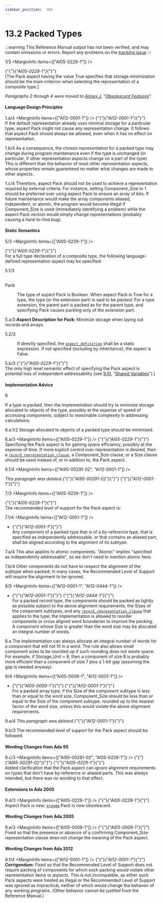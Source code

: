 ```yaml
---
sidebar_position:  104
---
```


# 13.2 Packed Types

:::warning
This Reference Manual output has not been verified,
and may contain omissions or errors.
Report any problems on the [tracking issue](https://github.com/ada-lang-io/ada-lang-io/issues/20)
:::


<MarginText>1/3</MarginText>
<MarginInfo items={["AI05-0229-1"]} /><p>{"{"}<em>{"AI05-0229-1"}</em>{"}"} <br />[The Pack aspect having the value True specifies that storage minimization should be the main criterion when selecting the representation of a composite type.] <br /></p>

<p><em>Paragraphs 2 through 4 were moved to <a href="../AA-J/">Annex J</a>, &ldquo;<a href="../AA-J/">Obsolescent Features</a>&rdquo;.</em> <br /></p>


#### Language Design Principles

<MarginText>1.a/4</MarginText>
<MarginInfo items={["AI12-0001-1"]} /><Admonition type="aarm" aarm="note" title="Note: ">
{"{"}<em>{"AI12-0001-1"}</em>{"}"} <br />If the default representation already uses minimal storage for a particular type, aspect Pack might not cause any representation change. It follows that aspect Pack should always be allowed, even when it has no effect on representation.<br /></Admonition>

<MarginText>1.b/4</MarginText>
<Admonition type="aarm" aarm="note" title="Note: ">
As a consequence, the chosen representation for a packed type may change during program maintenance even if the type is unchanged (in particular, if other representation aspects change on a part of the type). This is different than the behavior of most other representation aspects, whose properties remain guaranteed no matter what changes are made to other aspects.<br /></Admonition>

<MarginText>1.c/4</MarginText>
<Admonition type="aarm" aarm="note" title="Note: ">
Therefore, aspect Pack should not be used to achieve a representation required by external criteria. For instance, setting Component_Size to 1 should be preferred over using aspect Pack to ensure an array of bits. If future maintenance would make the array components aliased, independent, or atomic, the program would become illegal if Component_Size is used (immediately identifying a problem) while the aspect Pack version would simply change representations (probably causing a hard-to-find bug). <br /></Admonition>


#### Static Semantics

<MarginText>5/3</MarginText>
<MarginInfo items={["AI05-0229-1"]} /><p>{"{"}<em>{"AI05-0229-1"}</em>{"}"} <br />For a full type declaration of a composite type, the following language-defined representation aspect may be specified:<br /></p>

<MarginText>5.1/3</MarginText>
<dt><br/>Pack</dt>
<dl>
<dd>The type of aspect Pack is Boolean. When aspect Pack is True for a type, the type (or the extension part) is said to be <em>packed</em>. For a type extension, the parent part is packed as for the parent type, and specifying Pack causes packing only of the extension part. <br /></dd>
</dl>
<MarginText>5.a/3</MarginText>
<Admonition type="aarm" aarm="note" title="Note: ">
<strong>Aspect Description for </strong><strong>Pack: </strong>Minimize storage when laying out records and arrays.<br /></Admonition>

<MarginText>5.2/3</MarginText>
<dl>
<dd>If directly specified, the <code><a href="../AA-13/AA-13.1#S0348">aspect_definition</a></code> shall be a static expression. If not specified (including by inheritance), the aspect is False. <br /></dd>
</dl>
<MarginText>5.b/3</MarginText>
<MarginInfo items={["AI05-0229-1"]} /><Admonition type="aarm" aarm="ramification" title="Ramification: ">
<strong></strong>{"{"}<em>{"AI05-0229-1"}</em>{"}"} <br />The only high level semantic effect of specifying the Pack aspect is potential loss of independent addressability (see <a href="../AA-9/AA-9.10">9.10</a>, &ldquo;<a href="../AA-9/AA-9.10">Shared Variables</a>&rdquo;).] <br /></Admonition>


#### Implementation Advice

<MarginText>6</MarginText>
<p>If a type is packed, then the implementation should try to minimize storage allocated to objects of the type, possibly at the expense of speed of accessing components, subject to reasonable complexity in addressing calculations. <br /></p>

<MarginText>6.a.1/2</MarginText>
<Admonition type="aarm" aarm="implementation-advice" title="Implementation Advice">
<strong></strong>Storage allocated to objects of a packed type should be minimized.<br /></Admonition>

<MarginText>6.a/3</MarginText>
<MarginInfo items={["AI05-0229-1"]} /><Admonition type="aarm" aarm="ramification" title="Ramification: ">
<strong></strong>{"{"}<em>{"AI05-0229-1"}</em>{"}"} <br />Specifying the Pack aspect is for gaining space efficiency, possibly at the expense of time. If more explicit control over representation is desired, then a <code><a href="../AA-13/AA-13.5#S0352">record_representation_clause</a></code>, a Component_Size clause, or a Size clause should be used instead of, or in addition to, the Pack aspect. <br /></Admonition>

<MarginText>6.1/4</MarginText>
<MarginInfo items={["AI95-00291-02", "AI12-0001-1"]} /><p><em>This paragraph was deleted.</em>{"{"}<em>{"AI95-00291-02"}</em>{"}"} {"{"}<em>{"AI12-0001-1"}</em>{"}"} <br /></p>

<MarginText>7/3</MarginText>
<MarginInfo items={["AI05-0229-1"]} /><p>{"{"}<em>{"AI05-0229-1"}</em>{"}"} <br />The recommended level of support for the Pack aspect is: <br /></p>

<MarginText>7.1/4</MarginText>
<MarginInfo items={["AI12-0001-1"]} /><ul>
<li>{"{"}<em>{"AI12-0001-1"}</em>{"}"} <br />Any component of a packed type that is of a by-reference type, that is specified as independently addressable, or that contains an aliased part, shall be aligned according to the alignment of its subtype.<br /></li>
</ul>
<MarginText>7.a/4</MarginText>
<Admonition type="aarm" aarm="ramification" title="Ramification: ">
<strong></strong>This also applies to atomic components. "Atomic" implies "specified as independently addressable", so we don't need to mention atomic here.<br /></Admonition>

<MarginText>7.b/4</MarginText>
<Admonition type="aarm" aarm="note" title="Note: ">
Other components do not have to respect the alignment of the subtype when packed; in many cases, the Recommended Level of Support will require the alignment to be ignored. <br /></Admonition>

<MarginText>8/5</MarginText>
<MarginInfo items={["AI12-0001-1", "AI12-0444-1"]} /><ul>
<li>{"{"}<em>{"AI12-0001-1"}</em>{"}"} {"{"}<em>{"AI12-0444-1"}</em>{"}"} <br />For a packed record type, the components should be packed as tightly as possible subject to the above alignment requirements, the Sizes of the component subtypes, and any <code><a href="../AA-13/AA-13.5#S0352">record_representation_clause</a></code> that applies to the type; the implementation is allowed to  reorder components or cross aligned word boundaries to improve the packing. A component whose Size is greater than the word size may be allocated an integral number of words.<br /></li>
</ul>
<MarginText>8.a</MarginText>
<Admonition type="aarm" aarm="ramification" title="Ramification: ">
<strong></strong>The implementation can always allocate an integral number of words for a component that will not fit in a word. The rule also allows small component sizes to be rounded up if such rounding does not waste space. For example, if Storage_Unit = 8, then a component of size 8 is probably more efficient than a component of size 7 plus a 1-bit gap (assuming the gap is needed anyway). <br /></Admonition>

<MarginText>9/4</MarginText>
<MarginInfo items={["AI05-0009-1", "AI12-0001-1"]} /><ul>
<li>{"{"}<em>{"AI05-0009-1"}</em>{"}"} {"{"}<em>{"AI12-0001-1"}</em>{"}"} <br />For a packed array type, if the Size of the component subtype is less than or equal to the word size, Component_Size should be less than or equal to the Size of the component subtype, rounded up to the nearest factor of the word size, unless this would violate the above alignment requirements.<br /></li>
</ul>
<MarginText>9.a/4</MarginText>
<MarginInfo items={["AI12-0001-1"]} /><Admonition type="aarm" aarm="note" title="Note: ">
<em>This paragraph was deleted.</em>{"{"}<em>{"AI12-0001-1"}</em>{"}"} <br /></Admonition>

<MarginText>9.b/3</MarginText>
<Admonition type="aarm" aarm="implementation-advice" title="Implementation Advice">
<strong></strong>The recommended level of support for the Pack aspect should be followed.<br /></Admonition>


#### Wording Changes from Ada 95

<MarginText>9.c/3</MarginText>
<MarginInfo items={["AI95-00291-02", "AI05-0229-1"]} /><Admonition type="aarm" aarm="note" title="Note: ">
{"{"}<em>{"AI95-00291-02"}</em>{"}"} {"{"}<em>{"AI05-0229-1"}</em>{"}"} <br />Added clarification that the Pack aspect can ignore alignment requirements on types that don't have by-reference or aliased parts. This was always intended, but there was no wording to that effect. <br /></Admonition>


#### Extensions to Ada 2005

<MarginText>9.d/3</MarginText>
<MarginInfo items={["AI05-0229-1"]} /><Admonition type="aarm" aarm="note" title="Note: ">
{"{"}<em>{"AI05-0229-1"}</em>{"}"} <br />Aspect Pack is new; <code><a href="../AA-2/AA-2.8#S0019">pragma</a></code> Pack is now obsolescent. <br /></Admonition>


#### Wording Changes from Ada 2005

<MarginText>9.e/3</MarginText>
<MarginInfo items={["AI05-0009-1"]} /><Admonition type="aarm" aarm="correction" title="Correction:">
{"{"}<em>{"AI05-0009-1"}</em>{"}"} <strong><br /></strong> Fixed so that the presence or absence of a confirming Component_Size representation clause does not change the meaning of the Pack aspect. <br /></Admonition>


#### Wording Changes from Ada 2012

<MarginText>9.f/4</MarginText>
<MarginInfo items={["AI12-0001-1"]} /><Admonition type="aarm" aarm="note" title="Note: ">
{"{"}<em>{"AI12-0001-1"}</em>{"}"} <strong><br />Corrigendum:</strong> Fixed so that the Recommended Level of Support does not require packing of components for which such packing would violate other representation items or aspects. This is not incompatible, as either such Pack aspects were treated as illegal or the Recommended Level of Support was ignored as impractical, neither of which would change the behavior of any working programs. (Other behavior cannot be justifed from the Reference Manual.) <br /></Admonition>

